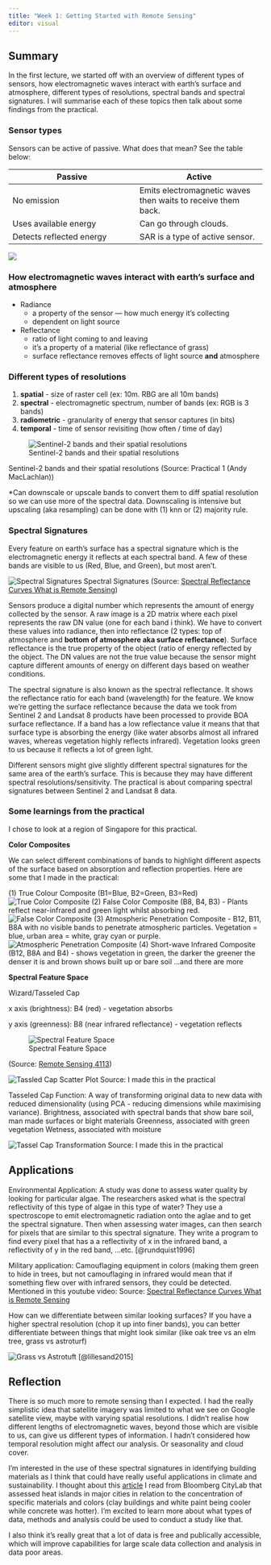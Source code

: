 ```yaml
---
title: "Week 1: Getting Started with Remote Sensing"
editor: visual
---
```


## Summary

In the first lecture, we started off with an overview of different types of sensors, how electromagnetic waves interact with earth's surface and atmosphere, different types of resolutions, spectral bands and spectral signatures. I will summarise each of these topics then talk about some findings from the practical.

### Sensor types

Sensors can be active of passive. What does that mean? See the table below:

| Passive                  | Active                                                       |
|------------------------------------|------------------------------------|
| No emission              | Emits electromagnetic waves then waits to receive them back. |
| Uses available energy    | Can go through clouds.                                       |
| Detects reflected energy | SAR is a type of active sensor.                              |

![](media/wk1/sensortypes.png)

### How electromagnetic waves interact with earth's surface and atmosphere

-   Radiance
    -   a property of the sensor --- how much energy it's collecting
    -   dependent on light source
-   Reflectance
    -   ratio of light coming to and leaving
    -   it's a property of a material (like reflectance of grass)
    -   surface reflectance removes effects of light source **and** atmosphere

### Different types of resolutions

1.  **spatial** - size of raster cell (ex: 10m. RBG are all 10m bands)
2.  **spectral** - electromagnetic spectrum, number of bands (ex: RGB is 3 bands)
3.  **radiometric** - granularity of energy that sensor captures (in bits)
4.  **temporal** - time of sensor revisiting (how often / time of day)

![Sentinel-2 bands and their spatial resolutions](media/wk1/bands2makeherdance.png)

Sentinel-2 bands and their spatial resolutions (Source: Practical 1 (Andy MacLachlan))

\*Can downscale or upscale bands to convert them to diff spatial resolution so we can use more of the spectral data. Downscaling is intensive but upscaling (aka resampling) can be done with (1) knn or (2) majority rule.

### Spectral Signatures

Every feature on earth's surface has a spectral signature which is the electromagnetic energy it reflects at each spectral band. A few of these bands are visible to us (Red, Blue, and Green), but most aren't.

![Spectral Signatures](media/wk1/SpectralSignatures.png) Spectral Signatures (Source: [Spectral Reflectance Curves What is Remote Sensing](https://www.youtube.com/watch?v=KF2j4sH7pkE&ab_channel=Boldbayar.R))

Sensors produce a digital number which represents the amount of energy collected by the sensor. A raw image is a 2D matrix where each pixel represents the raw DN value (one for each band i think). We have to convert these values into radiance, then into reflectance (2 types: top of atmosphere and **bottom of atmosphere aka surface reflectance**). Surface reflectance is the true property of the object (ratio of energy reflected by the object. The DN values are not the true value because the sensor might capture different amounts of energy on different days based on weather conditions.

The spectral signature is also known as the spectral reflectance. It shows the reflectance ratio for each band (wavelength) for the feature. We know we're getting the surface reflectance because the data we took from Sentinel 2 and Landsat 8 products have been processed to provide BOA surface reflectance. If a band has a low reflectance value it means that that surface type is absorbing the energy (like water absorbs almost all infrared waves, whereas vegetation highly reflects infrared). Vegetation looks green to us because it reflects a lot of green light.

Different sensors might give slightly different spectral signatures for the same area of the earth's surface. This is because they may have different spectral resolutions/sensitivity. The practical is about comparing spectral signatures between Sentinel 2 and Landsat 8 data.

### Some learnings from the practical

I chose to look at a region of Singapore for this practical.

**Color Composites**

We can select different combinations of bands to highlight different aspects of the surface based on absorption and reflection properties. Here are some that I made in the practical:

\(1\) True Colour Composite (B1=Blue, B2=Green, B3=Red)![True Color Composite](media/wk1/TrueColorComposite.png) (2) False Color Composite (B8, B4, B3) - Plants reflect near-infrared and green light whilst absorbing red. ![False Color Composite](media/wk1/FalseColorComposite.png) (3) Atmospheric Penetration Composite - B12, B11, B8A with no visible bands to penetrate atmospheric particles. Vegetation = blue, urban area = white, gray cyan or purple. ![Atmospheric Penetration Composite](media/wk1/AtmosphericPenetrationComposite.png) (4) Short-wave Infrared Composite (B12, B8A and B4) - shows vegetation in green, the darker the greener the denser it is and brown shows built up or bare soil ...and there are more

**Spectral Feature Space**

Wizard/Tasseled Cap

x axis (brightness): B4 (red) - vegetation absorbs

y axis (greenness): B8 (near infrared reflectance) - vegetation reflects

![Spectral Feature Space](media/wk1/spectralFeatureSpace.png)

(Source: [Remote Sensing 4113](http://geofaculty.uwyo.edu/rhowell/classes/remote_sensing/labs/lab_11_2018_alternate_vegetation.pdf))

![Tassled Cap Scatter Plot](media/wk1/b4b8scatterplot.png) Source: I made this in the practical

Tasseled Cap Function: A way of transforming original data to new data with reduced dimensionality (using PCA - reducing dimensions while maximising variance). Brightness, associated with spectral bands that show bare soil, man made surfaces or bight materials Greenness, associated with green vegetation Wetness, associated with moisture

![Tassel Cap Transformation](media/wk1/TasselCapTransformationBrightGreenWet.png) Source: I made this in the practical

## Applications

Environmental Application: A study was done to assess water quality by looking for particular algae. The researchers asked what is the spectral reflectivity of this type of algae in this type of water? They use a spectroscope to emit electromagnetic radiation onto the aglae and to get the spectral signature. Then when assessing water images, can then search for pixels that are similar to this spectral signature. They write a program to find every pixel that has a a reflectivity of x in the infrared band, a reflectivity of y in the red band, ...etc. [@rundquist1996]

Military application: Camouflaging equipment in colors (making them green to hide in trees, but not camouflaging in infrared would mean that if something flew over with infrared sensors, they could be detected. Mentioned in this youtube video: Source: [Spectral Reflectance Curves What is Remote Sensing](https://www.youtube.com/watch?v=KF2j4sH7pkE&ab_channel=Boldbayar.R)

How can we differentiate between similar looking surfaces? If you have a higher spectral resolution (chop it up into finer bands), you can better differentiate between things that might look similar (like oak tree vs an elm tree, grass vs astroturf)

![Grass vs Astrotuft](media/wk1/GrassAstroturf.png) [@lillesand2015]

## Reflection

There is so much more to remote sensing than I expected. I had the really simplistic idea that satellite imagery was limited to what we see on Google satellite view, maybe with varying spatial resolutions. I didn't realise how different lengths of electromagnetic waves, beyond those which are visible to us, can give us different types of information. I hadn't considered how temporal resolution might affect our analysis. Or seasonality and cloud cover.

I'm interested in the use of these spectral signatures in identifying building materials as I think that could have really useful applications in climate and sustainability. I thought about this [article](https://www.bloomberg.com/graphics/2022-city-heatwave-adaptations/) I read from Bloomberg CityLab that assessed heat islands in major cities in relation to the concentration of specific materials and colors (clay buildings and white paint being cooler while concrete was hotter). I'm excited to learn more about what types of data, methods and analysis could be used to conduct a study like that.

I also think it's really great that a lot of data is free and publically accessible, which will improve capabilities for large scale data collection and analysis in data poor areas.
